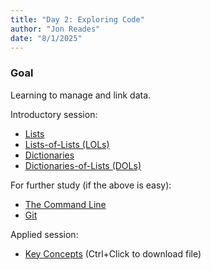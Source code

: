 ```yaml
---
title: "Day 2: Exploring Code"
author: "Jon Reades"
date: "8/1/2025"
---
```


::: {.callout-tip}

### Goal

Learning to manage and link data.

::: 
 
Introductory session:

- [Lists](../lectures/3.1-Lists.qmd)
- [Lists-of-Lists (LOLs)](../lectures/3.2-LOLs.qmd)
- [Dictionaries](../lectures/3.3-Dictionaries.qmd)
- [Dictionaries-of-Lists (DOLs)](../lectures/3.4-DOLs_to_Data.qmd)

For further study (if the above is easy):

- [The Command Line](../lectures/3.5-The_Command_Line.qmd)
- [Git](../lectures/3.6-Git.qmd)

Applied session:

- [Key Concepts](../practicals/Key_Concepts.ipynb) (Ctrl+Click to download file)
 
